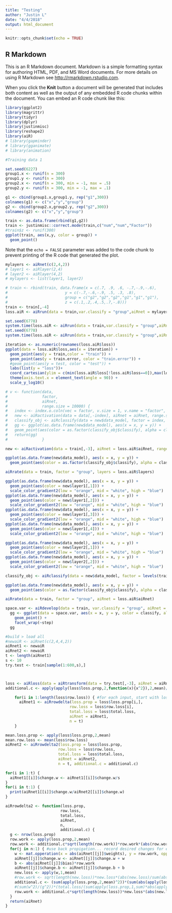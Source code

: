 ```yaml
---
title: "Testing"
author: "Justin L"
date: "4/4/2018"
output: html_document
---
```


```r
knitr::opts_chunk$set(echo = TRUE)
```

## R Markdown

This is an R Markdown document. Markdown is a simple formatting syntax for authoring HTML, PDF, and MS Word documents. For more details on using R Markdown see <http://rmarkdown.rstudio.com>.

When you click the **Knit** button a document will be generated that includes both content as well as the output of any embedded R code chunks within the document. You can embed an R code chunk like this:

```r
library(ggplot2)
library(magrittr)
library(tidyr)
library(dplyr)
library(justinmisc)
library(reshape2)
library(aiR)
# library(gapminder)
# library(gganimate)
# library(animation)
```

```r
#Training data 1

set.seed(6227)
group1.x <- runif(n = 300)
group1.y <- runif(n = 300)
group2.x <- runif(n = 300, min = -1, max = .5)
group2.y <- runif(n = 300, min = -1, max = .1)

g1 <- cbind(group1.x,group1.y, rep("g1",300))
colnames(g1) <- c("x","y","group")
g2 <- cbind(group2.x,group2.y, rep("g2",300))
colnames(g2) <- c("x","y","group")

train <- as.data.frame(rbind(g1,g2))
train <- justinmisc::correct.mode(train,c("num","num","Factor"))
#train$z <- runif(300)
ggplot(train, aes(x,y, color = group)) +
  geom_point()

```

Note that the `echo = FALSE` parameter was added to the code chunk to prevent printing of the R code that generated the plot.

```r

mylayers <- aiRnet(c(2,4,2))
# layer1 <- aiRlayer(2,4)
# layer2 <- aiRlayer(4,2)
# mylayers <- list(layer1, layer2)
```


```r
# train <- rbind(train, data.frame(x = c(.7, .9, .6, -.7,-.9,-.6),
#                         y = c(-.7,-.6,-.9, .5, .3, .8),
#                         group = c("g2","g2","g2","g1","g1","g1"),
#                         z = c(.1,.2,.4,.5,.7,-.8)))
train <- train[,-4]
loss.aiR <- aiRrun(data = train,var.classify = "group",aiRnet = mylayers, sample.size = .5,cycles = 300,batch.size = 60)

```

```r
set.seed(6778)
system.time(loss.aiR <- aiRrun(data = train,var.classify = "group",aiRnet = mylayers, sample.size = .5,cycles = 300,batch.size = 60))
set.seed(6778)
system.time(loss.aiR <- aiRrun(data = train,var.classify = "group",aiRnet = mylayers, sample.size = .5,cycles = 300,batch.size = 60, test = TRUE))
```





```r
iteration <- as.numeric(rownames(loss.aiR$loss))
ggplot(data = loss.aiR$loss,aes(x = iteration)) +
  geom_point(aes(y = train,color = "train")) +
  geom_point(aes(y = train.error, color = "train.error")) +
  #geom_point(aes(y = test, color = "test")) +
  labs(list(y = "loss"))+
  coord_cartesian(ylim = c(min(loss.aiR$loss[!loss.aiR$loss==0]),max(loss.aiR$loss)))+
  theme(axis.text.x = element_text(angle = 90)) +
  scale_y_log10()
```



```r
# v <- function(data,
#               factor,
#               aiRnet,
#               range.size = 10000) {
#   index <- index.o.coln(vec = factor, v.size = 1, v.name = "factor", name.col = colnames(data))
#   new <- aiRactivation(data = data[,-index], aiRnet = aiRnet, range.size = range.size)
#   classify_obj <- aiRclassify(data = new$data_model, factor = index, aiRnet = aiRnet)
#   gg <- ggplot(as.data.frame(new$data_model), aes(x = x, y = y)) +
#   geom_point(aes(color = as.factor(classify_obj$classify), alpha = classify_obj$node.max))
#   return(gg)
#               }
```

```r
new <- aiRactivation(data = train[,-3], aiRnet = loss.aiR$aiRnet, range.size = 10000)

```

```r
ggplot(as.data.frame(new$data_model), aes(x = x, y = y)) +
  geom_point(aes(color = as.factor(classify_obj$classify), alpha = classify_obj$node.max)) 
```

```r
aiRrate(data = train, factor = "group", layers = loss.aiR$layers)
```

```r
ggplot(as.data.frame(new$data_model), aes(x = x, y = y)) +
  geom_point(aes(color = new$layer1[,1])) +
  scale_color_gradient2(low = "orange", mid = "white", high = "blue")
ggplot(as.data.frame(new$data_model), aes(x = x, y = y)) +
  geom_point(aes(color = new$layer1[,2])) +
  scale_color_gradient2(low = "orange", mid = "white", high = "blue")
ggplot(as.data.frame(new$data_model), aes(x = x, y = y)) +
  geom_point(aes(color = new$layer1[,3])) +
  scale_color_gradient2(low = "orange", mid = "white", high = "blue")
ggplot(as.data.frame(new$data_model), aes(x = x, y = y)) +
  geom_point(aes(color = new$layer1[,4])) +
  scale_color_gradient2(low = "orange", mid = "white", high = "blue")
```
```r
ggplot(as.data.frame(new$data_model), aes(x = x, y = y)) +
  geom_point(aes(color = new$layer2[,1])) +
  scale_color_gradient2(low = "orange", mid = "white", high = "blue")
ggplot(as.data.frame(new$data_model), aes(x = x, y = y)) +
  geom_point(aes(color = new$layer2[,2])) +
  scale_color_gradient2(low = "orange", mid = "white", high = "blue")
```


```r
classify_obj <- aiRclassify(data = new$data_model, factor = levels(train$group), aiRnet = loss.aiR$aiRnet)
```

```r
ggplot(as.data.frame(new$data_model), aes(x = x, y = y)) +
  geom_point(aes(color = as.factor(classify_obj$classify), alpha = classify_obj$node.max)) 
```

```r
aiRrate(data = train, factor = "group", aiRnet = loss.aiR$aiRnet)
```


```r
space.var <- aiRdevelop(data = train, var.classify = "group", aiRnet = mylayers, sample.size = 1, batch.size = 60, steps = 22)
  gg <- ggplot(data = space.var, aes(x = x, y = y, color = classify, alpha = node.max)) +
    geom_point() +
    facet_wrap(~step)
  gg

```


```r
#build > load all
#newaiR <- aiRnet(c(2,4,4,2))
aiRnet1 <- newaiR
aiRnet2 <- newaiR
t <- length(aiRnet1)
s <- 10
try.test <- train[sample(1:600,s),]



loss <- aiRloss(data = aiRtransform(data = try.test[,-3], aiRnet = aiRnet1),class.levels = levels(train[,3]),classify = try.test[,3])
additional.c <- apply(apply(loss$loss.prop,2,function(x){x^2}),2,mean)/((apply(loss$loss.prop,2,mean))^2)  # The proportion mean of squares to square of mean... (iteration of each row vs average each row)

    for(i in 1:length(loss$row.loss)) { #for each input, start with loss
      aiRnet1 <- aiRrowdelta(loss.prop = loss$loss.prop[i,],
                            row.loss = loss$row.loss[i],
                            total.loss = loss$total.loss,
                            aiRnet = aiRnet1,
                            n = t)
    }

mean.loss.prop <- apply(loss$loss.prop,2,mean)
mean.row.loss <- mean(loss$row.loss)
aiRnet2 <- aiRrowdelta2(loss.prop = loss$loss.prop, 
                       row.loss = loss$row.loss,
                       total.loss = loss$total.loss,
                       aiRnet = aiRnet2,
                       n = t, additional.c = additional.c)

for(i in 1:t) {
  aiRnet1[[i]]$change.w <- aiRnet1[[i]]$change.w/s
}
for(i in t:1) {
  print(aiRnet1[[i]]$change.w/aiRnet2[[i]]$change.w)
}

```

```r
aiRrowdelta2 <- function(loss.prop,
                        row.loss,
                        total.loss,
                        aiRnet,
                        n,
                        additional.c) {
  g <- nrow(loss.prop)
  row.work <- apply(loss.prop,2,mean)
  row.work <- additional.c*sqrt(length(row.work))*row.work*(abs(row.work/(total.loss)))
  for(j in n:1) { #use back propigation... record desired changes for each input to each node... record in $change.w $change.b
    w <- mat.opperation(x = abs(aiRnet[[j]]$weights), y = row.work, opperation = "*")
    aiRnet[[j]]$change.w <- aiRnet[[j]]$change.w + w
    b <- abs(aiRnet[[j]]$bias)*row.work
    aiRnet[[j]]$change.b <- aiRnet[[j]]$change.b + b
    new.loss <- apply(w,1,mean)
    #row.work <- sqrt(length(new.loss))*new.loss*(abs(new.loss)/sum(abs(new.loss)))*(total.loss/((sum(apply(loss.prop,1,sum)*abs(row.loss)))))*(1/(g))
    additional.c <- (sum(apply(loss.prop,2,mean)^2))*(sum(abs(apply(loss.prop^2,1,sum)))/(g*(sum(apply(loss$loss.prop^2,1,sum)*abs(apply(loss$loss.prop^2,1,sum)))))) 
    #(sum(w^2)/(g^2))*(total.loss/(sum(apply(loss.prop,1,sum)*abs(apply(loss.prop,1,sum)))))
    row.work <- additional.c*sqrt(length(new.loss))*new.loss*(abs(new.loss)/sum(abs(new.loss)))
  }
  return(aiRnet)
}
```

